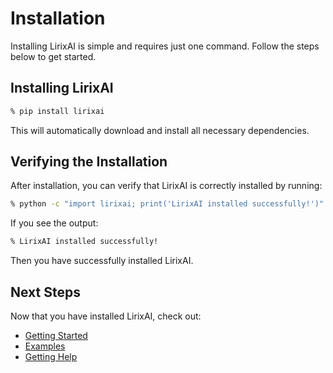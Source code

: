 # Installation

Installing LirixAI is simple and requires just one command. Follow the steps below to get started.

## Installing LirixAI

```bash filename="bash"
% pip install lirixai
```
This will automatically download and install all necessary dependencies.

## Verifying the Installation

After installation, you can verify that LirixAI is correctly installed by running:

```bash filename="bash"
% python -c "import lirixai; print('LirixAI installed successfully!')"
```
If you see the output:

```bash filename="bash"
% LirixAI installed successfully!
```

Then you have successfully installed LirixAI.

## Next Steps

Now that you have installed LirixAI, check out:

- [Getting Started](./getting-started)
- [Examples](./examples)
- [Getting Help](./getting-help)

